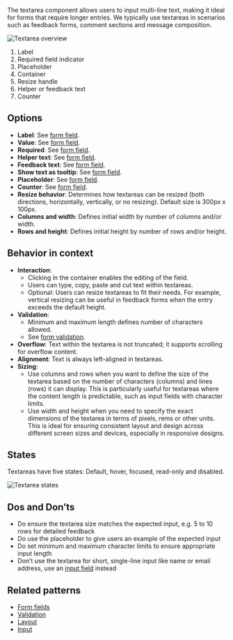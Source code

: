 The textarea component allows users to input multi-line text, making it ideal for forms that require longer entries. We typically use textareas in scenarios such as feedback forms, comment sections and message composition.

![Textarea overview](https://www.figma.com/design/wEptRgAezDU1z80Cn3eZ0o/iX-Pattern-Illustrations?node-id=3814-1128&t=DtCmoFcLwhf7ke3S-4)
1. Label
2. Required field indicator
3. Placeholder
4. Container
5. Resize handle
6. Helper or feedback text
7. Counter

## Options

- **Label**: See [form field](./forms/forms-field.md).
- **Value**: See [form field](./forms/forms-field.md).
- **Required**: See [form field](./forms/forms-field.md).
- **Helper text**: See [form field](./forms/forms-field.md).
- **Feedback text**: See [form field](./forms/forms-field.md).
- **Show text as tooltip**: See [form field](./forms/forms-field.md).
- **Placeholder**: See [form field](./forms/forms-field.md).
- **Counter**: See [form field](./forms/forms-field.md).
- **Resize behavior**: Determines how textareas can be resized (both directions, horizontally, vertically, or no resizing). Default size is 300px x 100px.
- **Columns and width**: Defines initial width by number of columns and/or width.
- **Rows and height**: Defines initial height by number of rows and/or height.


## Behavior in context

- **Interaction**:
  - Clicking in the container enables the editing of the field.
  - Users can type, copy, paste and cut text within textareas.
  - Optional: Users can resize textareas to fit their needs. For example, vertical resizing can be useful in feedback forms when the entry exceeds the default height.
- **Validation**:
  - Minimum and maximum length defines number of characters allowed.
  - See [form validation](./forms/forms-validation.mdx).
- **Overflow**: Text within the textarea is not truncated; it supports scrolling for overflow content.
- **Alignment**: Text is always left-aligned in textareas.
- **Sizing**:
  - Use columns and rows when you want to define the size of the textarea based on the number of characters (columns) and lines (rows) it can display. This is particularly useful for textareas where the content length is predictable, such as input fields with character limits.
  - Use width and height when you need to specify the exact dimensions of the textarea in terms of pixels, rems or other units. This is ideal for ensuring consistent layout and design across different screen sizes and devices, especially in responsive designs.

## States

Textareas have five states: Default, hover, focused, read-only and disabled.

![Textarea states](https://www.figma.com/design/wEptRgAezDU1z80Cn3eZ0o/iX-Pattern-Illustrations?node-id=3947-527&t=DtCmoFcLwhf7ke3S-4)

## Dos and Don’ts

- Do ensure the textarea size matches the expected input, e.g. 5 to 10 rows for detailed feedback
- Do use the placeholder to give users an example of the expected input
- Do set minimum and maximum character limits to ensure appropriate input length
- Don’t use the textarea for short, single-line input like name or email address, use an [input field](./input.mdx) instead

## Related patterns

- [Form fields](./forms/forms-field.md)
- [Validation](./forms/forms-validation.mdx)
- [Layout](./forms/forms-layout.md)
- [Input](./input.mdx)
